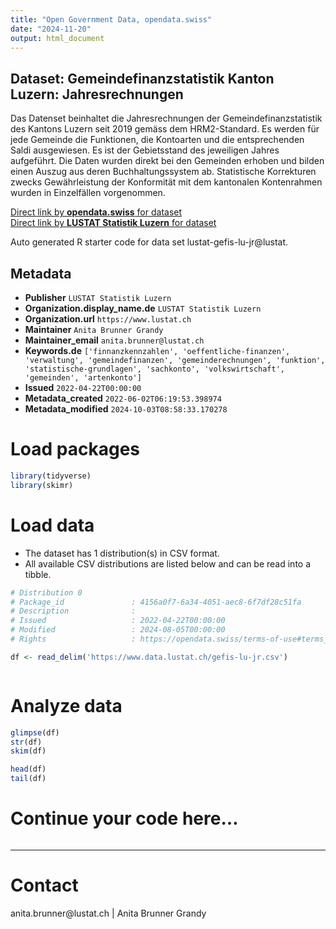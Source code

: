 ```yaml
---
title: "Open Government Data, opendata.swiss"
date: "2024-11-20"
output: html_document
---
```


## Dataset: Gemeindefinanzstatistik Kanton Luzern: Jahresrechnungen

Das Datenset beinhaltet die Jahresrechnungen der  Gemeindefinanzstatistik des Kantons Luzern seit 2019 gemäss dem HRM2-Standard. Es werden für jede Gemeinde die Funktionen, die Kontoarten und die entsprechenden Saldi ausgewiesen. Es ist der Gebietsstand des jeweiligen Jahres aufgeführt. Die Daten wurden direkt bei den Gemeinden erhoben und bilden einen Auszug aus deren Buchhaltungssystem ab. Statistische Korrekturen zwecks Gewährleistung der Konformität mit dem kantonalen Kontenrahmen wurden in Einzelfällen vorgenommen.

[Direct link by **opendata.swiss** for dataset](https://opendata.swiss/de/dataset/gemeindefinanzstatistik-kanton-luzern-jr)<br>
[Direct link by **LUSTAT Statistik Luzern** for dataset](https://www.lustat.ch/daten?stichwort=Gemeinderechnungen%20HRM2)

Auto generated R starter code for data set lustat-gefis-lu-jr@lustat.

## Metadata

- **Publisher** `LUSTAT Statistik Luzern`
- **Organization.display_name.de** `LUSTAT Statistik Luzern`
- **Organization.url** `https://www.lustat.ch`
- **Maintainer** `Anita Brunner Grandy`
- **Maintainer_email** `anita.brunner@lustat.ch`
- **Keywords.de** `['finnanzkennzahlen', 'oeffentliche-finanzen', 'verwaltung', 'gemeindefinanzen', 'gemeinderechnungen', 'funktion', 'statistische-grundlagen', 'sachkonto', 'volkswirtschaft', 'gemeinden', 'artenkonto']`
- **Issued** `2022-04-22T00:00:00`
- **Metadata_created** `2022-06-02T06:19:53.398974`
- **Metadata_modified** `2024-10-03T08:58:33.170278`


# Load packages

```r

library(tidyverse)
library(skimr)

```

# Load data

-   The dataset has 1 distribution(s) in CSV format.
-   All available CSV distributions are listed below and can be read into a tibble.

```r

# Distribution 0
# Package_id               : 4156a0f7-6a34-4051-aec8-6f7df28c51fa
# Description              : 
# Issued                   : 2022-04-22T00:00:00
# Modified                 : 2024-08-05T00:00:00
# Rights                   : https://opendata.swiss/terms-of-use#terms_by_ask

df <- read_delim('https://www.data.lustat.ch/gefis-lu-jr.csv')



```

# Analyze data

```r

glimpse(df)
str(df)
skim(df)

head(df)
tail(df)

```

# Continue your code here...

```r

```

------------------------------------------------------------------------

# Contact

anita.brunner@lustat.ch | Anita Brunner Grandy
